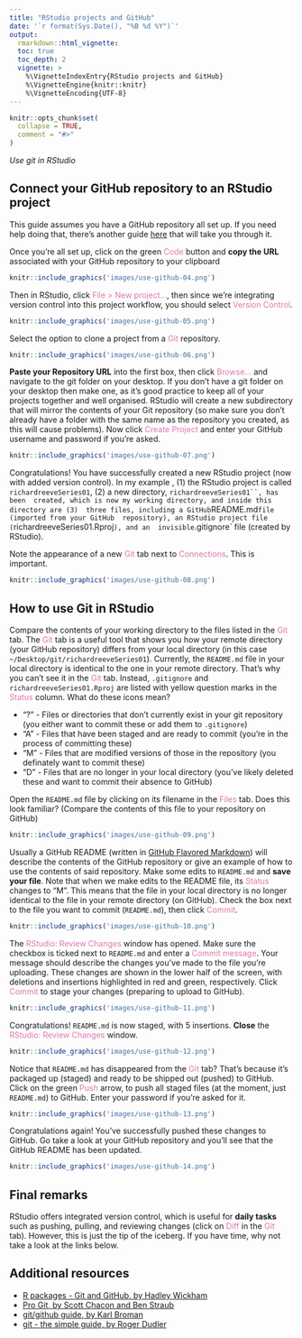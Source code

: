```yaml
---
title: "RStudio projects and GitHub"
date: '`r format(Sys.Date(), "%B %d %Y")`'
output:
  rmarkdown::html_vignette:
  toc: true
  toc_depth: 2
  vignette: >
    %\VignetteIndexEntry{RStudio projects and GitHub}
    %\VignetteEngine{knitr::knitr}
    %\VignetteEncoding{UTF-8}
---
```


```r
knitr::opts_chunk$set(
  collapse = TRUE,
  comment = "#>"
)
```

*Use git in RStudio*

## Connect your GitHub repository to an RStudio project

This guide assumes you have a GitHub repository all set up. If you need help
doing that, there's another guide 
[here](https://sbohvm.github.io/RPiR/articles/pages/github.html) that will take you through it. 

Once you're all set up, click on the green 
<span style="color: #de77ae;">Code</span> button and 
**copy the URL** associated with your GitHub repository to your clipboard

```r
knitr::include_graphics('images/use-github-04.png')
```

Then in RStudio, click <span style="color: #de77ae;">File > New project...</span>, 
then since we're integrating version control into this project workflow, you 
should select <span style="color: #de77ae;">Version Control</span>.

```r
knitr::include_graphics('images/use-github-05.png')
```

Select the option to clone a project from a 
<span style="color: #de77ae;">Git</span> repository.

```r
knitr::include_graphics('images/use-github-06.png')
```

**Paste your Repository URL** into the first box, then click 
<span style="color: #de77ae;">Browse...</span> 
and navigate to the git folder on your desktop. If you don't have a git folder 
on your desktop then make one, as it's good practice to keep all of your 
projects together and well organised. RStudio will create a new subdirectory 
that will mirror the contents of your Git repository (so make sure you 
don't already have a folder with the same name as the repository you created, 
as this will cause problems). Now click 
<span style="color: #de77ae;">Create Project</span> and enter your GitHub 
username and password if you're asked.

```r
knitr::include_graphics('images/use-github-07.png')
```

Congratulations! You have successfully created a new RStudio project (now with
added version control). In my example , (1) the RStudio project is called
`richardreeveSeries01`, (2) a new directory, `richardreeveSeries01``, has been 
created, which is now my working directory, and inside this directory are (3) 
three files, including a GitHub `README.md` file (imported from your GitHub 
repository), an RStudio project file (`richardreeveSeries01.Rproj`), and an 
invisible `.gitignore` file (created by RStudio).

Note the appearance of a new <span style="color: #de77ae;">Git</span> tab next 
to <span style="color: #de77ae;">Connections</span>. This is 
important.

```r
knitr::include_graphics('images/use-github-08.png')
```

## How to use Git in RStudio

Compare the contents of your working directory to the files listed in the
<span style="color: #de77ae;">Git</span> tab. The 
<span style="color: #de77ae;">Git</span> tab is a useful tool that shows you 
how your remote
directory (your GitHub repository) differs from your local directory 
(in this case `~/Desktop/git/richardreeveSeries01`). Currently, the `README.md`
file in your local directory is identical to the one in your remote directory.
That's why you can't see it in the <span style="color: #de77ae;">Git</span> tab.
Instead, `.gitignore` and `richardreeveSeries01.Rproj` are listed with yellow
question marks in the <span style="color: #de77ae;">Status</span> column. What
do these icons mean?

* "?" - Files or directories that don't currently exist in your git repository 
  (you either want to commit these or add them to `.gitignore`)
* "A" - Files that have been staged and are ready to commit (you're in the 
  process of committing these)
* "M" - Files that are modified versions of those in the repository (you 
  definately want to commit these)
* "D" - Files that are no longer in your local directory (you've likely deleted
  these and want to commit their absence to GitHub)

Open the `README.md` file by clicking on its filename in the 
<span style="color: #de77ae;">Files</span> tab. 
Does this look familiar? (Compare the contents of this file to your
repository on GitHub)

```r
knitr::include_graphics('images/use-github-09.png')
```

Usually a GitHub README (written in [GitHub Flavored Markdown](https://help.github.com/en/github/writing-on-github)) will describe the 
contents of the GitHub repository or give an example of how to use the contents 
of said repository. Make some edits to `README.md` and **save your file**. Note 
that when we make edits to the README file, its 
<span style="color: #de77ae;">Status</span> changes to "M". This 
means that the file in your local directory is no longer identical to the file 
in your remote directory (on GitHub). Check the box next to the file you want 
to commit (`README.md`), then click <span style="color: #de77ae;">Commit</span>.

```r
knitr::include_graphics('images/use-github-10.png')
```

The <span style="color: #de77ae;">RStudio: Review Changes</span> window has 
opened. Make sure the checkbox is ticked next to `README.md` and enter a 
<span style="color: #de77ae;">Commit message</span>. Your message 
should describe the changes you've made to the file you're uploading. These 
changes are shown in the lower half of the 
screen, with deletions and insertions highlighted in red and green, 
respectively. Click <span style="color: #de77ae;">Commit</span> to stage your 
changes (preparing to upload to GitHub).

```r
knitr::include_graphics('images/use-github-11.png')
```

Congratulations! `README.md` is now staged, with 5 insertions. 
**Close** the <span style="color: #de77ae;">RStudio: Review Changes</span> window.

```r
knitr::include_graphics('images/use-github-12.png')
```

Notice that `README.md` has disappeared from the 
<span style="color: #de77ae;">Git</span> tab? That's because it's packaged up 
(staged) and ready to be shipped out (pushed) to GitHub.
Click on the green <span style="color: #de77ae;">Push</span> arrow, to push 
all staged files (at the moment, just `README.md`) to GitHub. Enter your 
password if you're asked for it.

```r
knitr::include_graphics('images/use-github-13.png')
```

Congratulations again! You've successfully pushed these changes to GitHub. Go
take a look at your GitHub repository and you'll see that the GitHub README 
has been updated. 

```r
knitr::include_graphics('images/use-github-14.png')
```

## Final remarks

RStudio offers integrated version control, which is useful for **daily tasks**
such as pushing, pulling, and reviewing changes (click on 
<span style="color: #de77ae;">Diff</span> in the 
<span style="color: #de77ae;">Git</span> tab). However, this is just the tip of 
the iceberg. If you have time, why not take a look at the links below.

## Additional resources

* [R packages - Git and GitHub, by Hadley Wickham](http://r-pkgs.had.co.nz/git.html)
* [Pro Git, by Scott Chacon and Ben Straub ](https://git-scm.com/book/en/v2)
* [git/github guide, by Karl Broman](https://kbroman.org/github_tutorial/)
* [git - the simple guide, by Roger Dudler](https://rogerdudler.github.io/git-guide/)
